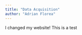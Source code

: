 ```yaml
---
title: "Data Acquisition"
author: "Adrian Florea"
---
```


::: callout-note
I changed my website! This is a test
:::
